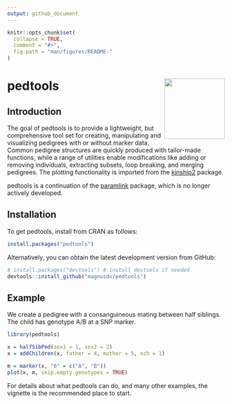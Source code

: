 ---
output: github_document
---

<!-- README.md is generated from README.Rmd. Please edit that file -->

```{r, echo = FALSE}
knitr::opts_chunk$set(
  collapse = TRUE,
  comment = "#>",
  fig.path = "man/figures/README-"
)
```

# pedtools <img src="man/figures/logo.png" align="right" height=140/>


## Introduction
The goal of pedtools is to provide a lightweight, but comprehensive tool set for creating, manipulating and visualizing pedigrees with or without marker data. Common pedigree structures are quickly produced with tailor-made functions, while a range of utilities enable modifications like adding or removing individuals, extracting subsets, loop breaking, and merging pedigrees. The plotting functionality is imported from the [kinship2](https://CRAN.R-project.org/package=kinship2) package.

pedtools is a continuation of the [paramlink](https://CRAN.R-project.org/package=paramlink) package, which is no longer actively developed.

## Installation
To get pedtools, install from CRAN as follows:
```{r, eval = FALSE}
install.packages("pedtools")
```

Alternatively, you can obtain the latest development version from GitHub:
```{r, eval = FALSE}
# install.packages("devtools") # install devtools if needed
devtools::install_github("magnusdv/pedtools")
```

## Example
We create a pedigree with a consanguineous mating between half siblings. The child has genotype A/B at a SNP marker.

```{r example, message = FALSE}
library(pedtools)

x = halfSibPed(sex1 = 1, sex2 = 2)
x = addChildren(x, father = 4, mother = 5, nch = 1)

m = marker(x, "6" = c("A", "B"))
plot(x, m, skip.empty.genotypes = TRUE)
```

For details about what pedtools can do, and many other examples, the vignette is the recommended place to start.
